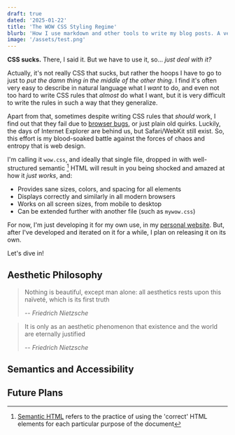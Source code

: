 ```yaml
---
draft: true
dated: '2025-01-22'
title: 'The WOW CSS Styling Regime'
blurb: 'How I use markdown and other tools to write my blog posts. A very long description you should never write is this one! And Im just using it to test out the CSS styling for post cards. Again: How I use markdown and other tools to write my blog posts. A very long description you should never write is this one! And Im just using it to test out the CSS styling for post cards. Again: How I use markdown and other tools to write my blog posts. A very long description you should never write is this one! And Im just using it to test out the CSS styling for post cards.'
image: '/assets/test.png'
---
```


[^semantic]: [Semantic HTML](https://web.dev/learn/html/semantic-html) refers to the practice of using the 'correct' HTML elements for each particular purpose of the document


**CSS sucks.** There, I said it. But we have to use it, so... *just deal with it?*

Actually, it's not really CSS that sucks, but rather the hoops I have to go to just to *put the damn thing in the middle of the other thing*. I find it's often very easy to describe in natural language what I *want* to do, and even not too hard to write CSS rules that *almost* do what I want, but it is very difficult to write the rules in such a way that they generalize.

Apart from that, sometimes despite writing CSS rules that *should* work, I find out that they fail due to [browser bugs](https://issues.chromium.org/issues/40786326), or just plain old quirks. Luckily, the days of Internet Explorer are behind us, but Safari/WebKit still exist. So, this effort is my blood-soaked battle against the forces of chaos and entropy that is web design.

I'm calling it `wow.css`, and ideally that single file, dropped in with well-structured semantic [^semantic] HTML will result in you being shocked and amazed at how it *just works*, and:

* Provides sane sizes, colors, and spacing for all elements
* Displays correctly and similarly in all modern browsers
* Works on all screen sizes, from mobile to desktop
* Can be extended further with another file (such as `mywow.css`)

For now, I'm just developing it for my own use, in my [personal website](/). But, after I've developed and iterated on it for a while, I plan on releasing it on its own.

Let's dive in!

## Aesthetic Philosophy

> Nothing is beautiful, except man alone: all aesthetics rests upon this naïveté, which is its first truth
>
> -- *Friedrich Nietzsche*

> It is only as an aesthetic phenomenon that existence and the world are eternally justified
>
> -- *Friedrich Nietzsche*


## Semantics and Accessibility


## Future Plans

